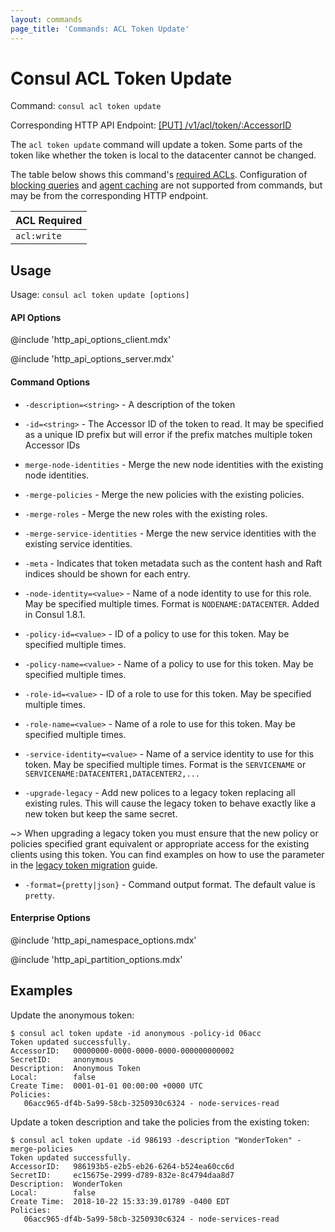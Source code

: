 ```yaml
---
layout: commands
page_title: 'Commands: ACL Token Update'
---
```


# Consul ACL Token Update

Command: `consul acl token update`

Corresponding HTTP API Endpoint: [\[PUT\] /v1/acl/token/:AccessorID](/api-docs/acl/tokens#update-a-token)

The `acl token update` command will update a token. Some parts of the token like whether the
token is local to the datacenter cannot be changed.

The table below shows this command's [required ACLs](/api#authentication). Configuration of
[blocking queries](/api-docs/features/blocking) and [agent caching](/api-docs/features/caching)
are not supported from commands, but may be from the corresponding HTTP endpoint.

| ACL Required |
| ------------ |
| `acl:write`  |

## Usage

Usage: `consul acl token update [options]`

#### API Options

@include 'http_api_options_client.mdx'

@include 'http_api_options_server.mdx'

#### Command Options

- `-description=<string>` - A description of the token

- `-id=<string>` - The Accessor ID of the token to read. It may be specified as a
  unique ID prefix but will error if the prefix matches multiple token Accessor IDs

- `merge-node-identities` - Merge the new node identities with the existing node
  identities.

- `-merge-policies` - Merge the new policies with the existing policies.

- `-merge-roles` - Merge the new roles with the existing roles.

- `-merge-service-identities` - Merge the new service identities with the existing service identities.

- `-meta` - Indicates that token metadata such as the content hash and Raft indices should be
  shown for each entry.

- `-node-identity=<value>` - Name of a node identity to use for this role. May
  be specified multiple times. Format is `NODENAME:DATACENTER`. Added in Consul
  1.8.1.

- `-policy-id=<value>` - ID of a policy to use for this token. May be specified multiple times.

- `-policy-name=<value>` - Name of a policy to use for this token. May be specified multiple times.

- `-role-id=<value>` - ID of a role to use for this token. May be specified multiple times.

- `-role-name=<value>` - Name of a role to use for this token. May be specified multiple times.

- `-service-identity=<value>` - Name of a service identity to use for this
  token. May be specified multiple times. Format is the `SERVICENAME` or
  `SERVICENAME:DATACENTER1,DATACENTER2,...`
- `-upgrade-legacy` - Add new polices to a legacy token replacing all existing
  rules. This will cause the legacy token to behave exactly like a new token
  but keep the same secret.

~> When upgrading a legacy token you must ensure that the new policy or policies
specified grant equivalent or appropriate access for the existing clients using
this token. You can find examples on how to use the parameter in the [legacy
token
migration](https://learn.hashicorp.com/consul/day-2-agent-authentication/migrate-acl-tokens)
guide.

- `-format={pretty|json}` - Command output format. The default value is `pretty`.

#### Enterprise Options

@include 'http_api_namespace_options.mdx'

@include 'http_api_partition_options.mdx'

## Examples

Update the anonymous token:

```shell-session
$ consul acl token update -id anonymous -policy-id 06acc
Token updated successfully.
AccessorID:   00000000-0000-0000-0000-000000000002
SecretID:     anonymous
Description:  Anonymous Token
Local:        false
Create Time:  0001-01-01 00:00:00 +0000 UTC
Policies:
   06acc965-df4b-5a99-58cb-3250930c6324 - node-services-read
```

Update a token description and take the policies from the existing token:

```shell-session
$ consul acl token update -id 986193 -description "WonderToken" -merge-policies
Token updated successfully.
AccessorID:   986193b5-e2b5-eb26-6264-b524ea60cc6d
SecretID:     ec15675e-2999-d789-832e-8c4794daa8d7
Description:  WonderToken
Local:        false
Create Time:  2018-10-22 15:33:39.01789 -0400 EDT
Policies:
   06acc965-df4b-5a99-58cb-3250930c6324 - node-services-read
```
